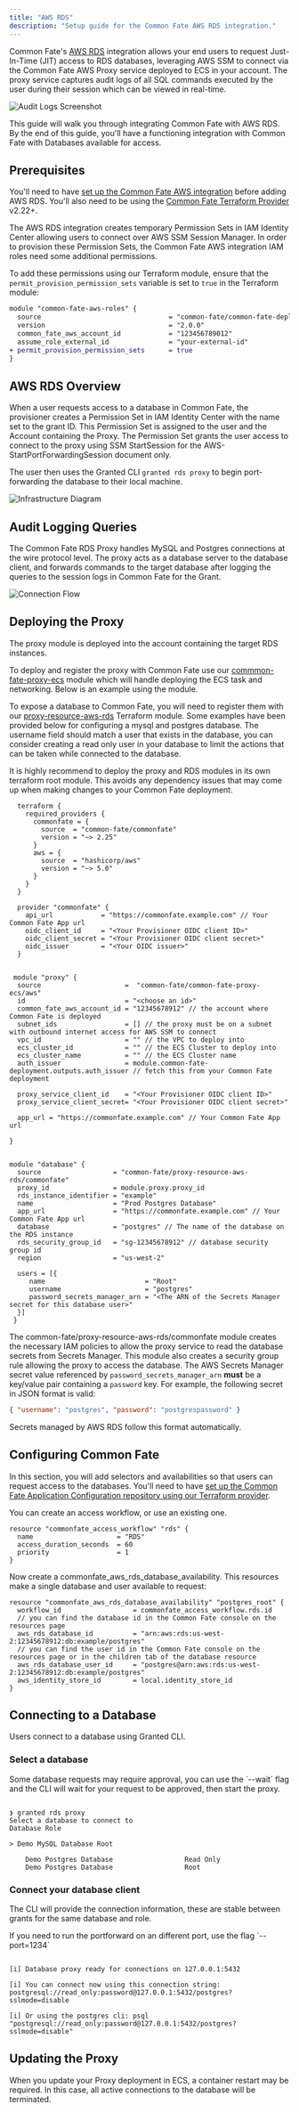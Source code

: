 ```yaml
---
title: "AWS RDS"
description: "Setup guide for the Common Fate AWS RDS integration."
---
```



Common Fate's [AWS RDS](https://aws.amazon.com/rds/) integration allows your end users to request Just-In-Time (JIT) access to RDS databases, leveraging AWS SSM to connect via the Common Fate AWS Proxy service deployed to ECS in your account.
The proxy service captures audit logs of all SQL commands executed by the user during their session which can be viewed in real-time.

![Audit Logs Screenshot](assets/rds/audit-logs-screenshot.png)

This guide will walk you through integrating Common Fate with AWS RDS. By the end of this guide, you'll have a functioning integration with Common Fate with Databases available for access.

## Prerequisites

You'll need to have [set up the Common Fate AWS integration](/integrations/aws) before adding AWS RDS. You'll also need to be using the [Common Fate Terraform Provider](https://registry.terraform.io/providers/common-fate/commonfate/latest) v2.22+.

The AWS RDS integration creates temporary Permission Sets in IAM Identity Center allowing users to connect over AWS SSM Session Manager. In order to provision these Permission Sets, the Common Fate AWS integration IAM roles need some additional permissions.

To add these permissions using our Terraform module, ensure that the `permit_provision_permission_sets` variable is set to `true` in the Terraform module:

```diff
module "common-fate-aws-roles" {
  source                                = "common-fate/common-fate-deployment/aws//modules/aws-idc-integration/iam-roles"
  version                               = "2.0.0"
  common_fate_aws_account_id            = "123456789012"
  assume_role_external_id               = "your-external-id"
+ permit_provision_permission_sets      = true
}
```

## AWS RDS Overview

When a user requests access to a database in Common Fate, the provisioner creates a Permission Set in IAM Identity Center with the name set to the grant ID. This Permission Set is assigned to the user and the Account containing the Proxy.
The Permission Set grants the user access to connect to the proxy using SSM StartSession for the AWS-StartPortForwardingSession document only.

The user then uses the Granted CLI `granted rds proxy` to begin port-forwarding the database to their local machine.

![Infrastructure Diagram](assets/rds/infra.png)

## Audit Logging Queries

The Common Fate RDS Proxy handles MySQL and Postgres connections at the wire protocol level. The proxy acts as a database server to the database client, and forwards commands to the target database after logging the queries to the session logs in Common Fate for the Grant.

![Connection Flow](assets/rds/connection-flow.png)

## Deploying the Proxy

The proxy module is deployed into the account containing the target RDS instances.

To deploy and register the proxy with Common Fate use our [commmon-fate-proxy-ecs](https://registry.terraform.io/modules/common-fate/common-fate-proxy-ecs/aws/latest) module which will handle deploying the ECS task and networking. Below is an example using the module.

To expose a database to Common Fate, you will need to register them with our [proxy-resource-aws-rds](https://registry.terraform.io/modules/common-fate/proxy-resource-aws-rds/commonfate/latest) Terraform module. Some examples have been provided below for configuring a mysql and postgres database.
The username field should match a user that exists in the database, you can consider creating a read only user in your database to limit the actions that can be taken while connected to the database.

<Aside type="tip">It is highly recommend to deploy the proxy and RDS modules in its own terraform root module. This avoids any dependency issues that may come up when making changes to your Common Fate deployment.</Aside>


```hcl
  terraform {
    required_providers {
      commonfate = {
        source  = "common-fate/commonfate"
        version = "~> 2.25"
      }
      aws = {
        source  = "hashicorp/aws"
        version = "~> 5.0"
      }
    }
  }

  provider "commonfate" {
    api_url            = "https://commonfate.example.com" // Your Common Fate App url
    oidc_client_id     = "<Your Provisioner OIDC client ID>"
    oidc_client_secret = "<Your Provisioner OIDC client secret>"
    oidc_issuer        = "<Your OIDC issuer>"
  }


 module "proxy" {
  source                     =  "common-fate/common-fate-proxy-ecs/aws"
  id                         = "<choose an id>"
  common_fate_aws_account_id = "12345678912" // the account where Common Fate is deployed
  subnet_ids                 = [] // the proxy must be on a subnet with outbound internet access for AWS SSM to connect
  vpc_id                     = "" // the VPC to deploy into
  ecs_cluster_id             = "" // the ECS Cluster to deploy into
  ecs_cluster_name           = "" // the ECS Cluster name
  auth_issuer                = module.common-fate-deployment.outputs.auth_issuer // fetch this from your Common Fate deployment

  proxy_service_client_id    = "<Your Provisioner OIDC client ID>"
  proxy_service_client_secret= "<Your Provisioner OIDC client secret>"

  app_url = "https://commonfate.example.com" // Your Common Fate App url

}


module "database" {
  source                  = "common-fate/proxy-resource-aws-rds/commonfate"
  proxy_id                = module.proxy.proxy_id
  rds_instance_identifier = "example"
  name                    = "Prod Postgres Database"
  app_url                 = "https://commonfate.example.com" // Your Common Fate App url
  database                = "postgres" // The name of the database on the RDS instance
  rds_security_group_id   = "sg-12345678912" // database security group id
  region                  = "us-west-2"

  users = [{
     name                         = "Root"
     username                     = "postgres"
     password_secrets_manager_arn = "<The ARN of the Secrets Manager secret for this database user>"
  }]
 }

```

The common-fate/proxy-resource-aws-rds/commonfate module creates the necessary IAM policies to allow the proxy service to read the database secrets from Secrets Manager. This module also creates a security group rule allowing the proxy to access the database.
The AWS Secrets Manager secret value referenced by `password_secrets_manager_arn` **must** be a key/value pair containing a `password` key. For example, the following secret in JSON format is valid:

```json
{ "username": "postgres", "password": "postgrespassword" }
```

Secrets managed by AWS RDS follow this format automatically.

## Configuring Common Fate

In this section, you will add selectors and availabilities so that users can request access to the databases. You'll need to have [set up the Common Fate Application Configuration repository using our Terraform provider](/config/terraform).

You can create an access workflow, or use an existing one.
```hcl
resource "commonfate_access_workflow" "rds" {
  name                     = "RDS"
  access_duration_seconds  = 60
  priority                 = 1
}
```

Now create a commonfate_aws_rds_database_availability. This resources make a single database and user available to request:

```hcl
resource "commonfate_aws_rds_database_availability" "postgres_root" {
  workflow_id                  = commonfate_access_workflow.rds.id
  // you can find the database id in the Common Fate console on the resources page
  aws_rds_database_id          = "arn:aws:rds:us-west-2:12345678912:db:example/postgres"
  // you can find the user id in the Common Fate console on the resources page or in the children tab of the database resource
  aws_rds_database_user_id     = "postgres@arn:aws:rds:us-west-2:12345678912:db:example/postgres"
  aws_identity_store_id        = local.identity_store_id
}
```

## Connecting to a Database

Users connect to a database using Granted CLI.

### Select a database

<Aside>
  Some database requests may require approval, you can use the `--wait` flag and
  the CLI will wait for your request to be approved, then start the proxy.
</Aside>

```

❯ granted rds proxy
Select a database to connect to
Database Role

> Demo MySQL Database Root

    Demo Postgres Database                  Read Only
    Demo Postgres Database                  Root

```

### Connect your database client

The CLI will provide the connection information, these are stable between grants for the same database and role.

<Aside>
  If you need to run the portforward on an different port, use the flag
  `--port=1234`
</Aside>

```

[i] Database proxy ready for connections on 127.0.0.1:5432

[i] You can connect now using this connection string: postgresql://read_only:password@127.0.0.1:5432/postgres?sslmode=disable

[i] Or using the postgres cli: psql "postgresql://read_only:password@127.0.0.1:5432/postgres?sslmode=disable"

```

## Updating the Proxy

When you update your Proxy deployment in ECS, a container restart may be required. In this case, all active connections to the database will be terminated.

